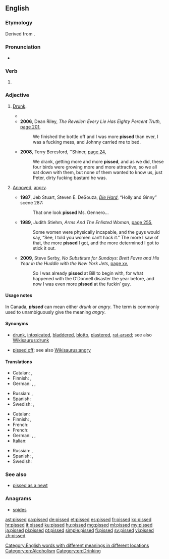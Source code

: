 ==English==

===Etymology===
Derived from {{term|piss|lang=en}}.

===Pronunciation===
* {{rhymes|ɪst|lang=en}}

===Verb===
{{head|en|verb form}}

# {{en-past of|piss}}

===Adjective===
{{en-adj}}

# {{context|UK|Australia|New Zealand|South Africa|Canada|colloquial|lang=en}} [[drunk|Drunk]].
#* {{quote-book
|year=1996
|author=Hunter Davies
|title=The Beatles
|page=79
|passage=The waiters would send us up beer onstage as well as food, so now and again we'd end up getting '''pissed''' while we were playing.}}
#* '''2006''', Dean Riley, ''The Reveller: Every Lie Has Eighty Percent Truth'', [http://books.google.com.au/books?id=jKD3CyIdFNIC&pg=PA201&dq=%22more|most+pissed%22+-intitle:%22%22+-inauthor:%22%22&hl=en&sa=X&ei=mN_ZT5DGHbGjiAeY2sWoAw&redir_esc=y#v=onepage&q=%22more|most%20pissed%22%20-intitle%3A%22%22%20-inauthor%3A%22%22&f=false page 201],
#*: We finished the bottle off and I was more '''pissed''' than ever, I was a fucking mess, and Johnny carried me to bed.
#* '''2008''', Terry Beresford, ''Shiner, [http://books.google.com.au/books?id=AbY5gUftMTMC&pg=PA24&dq=%22more|most+pissed%22+-intitle:%22%22+-inauthor:%22%22&hl=en&sa=X&ei=mN_ZT5DGHbGjiAeY2sWoAw&redir_esc=y#v=onepage&q=%22more|most%20pissed%22%20-intitle%3A%22%22%20-inauthor%3A%22%22&f=false page 24],
#*: We drank, getting more and more '''pissed''', and as we did, these four birds were growing more and more attractive, so we all sat down with them, but none of them wanted to know us, just Peter, dirty fucking bastard he was.
# {{context|US|Canada|vulgar|colloquial|lang=en}} [[annoyed|Annoyed]], [[angry]].
#* '''1987''', Jeb Stuart, Steven E. DeSouza, ''[[w:Die Hard|Die Hard]]'', “Holly and Ginny” scene 287:
#*: That one look '''pissed''' Ms. Gennero...
#* '''1989''', Judith Stiehm, ''Arms And The Enlisted Woman'', [http://books.google.com.au/books?id=tLPAgw04ZVsC&pg=PA255&dq=%22more|most+pissed%22+-intitle:%22%22+-inauthor:%22%22&hl=en&sa=X&ei=mN_ZT5DGHbGjiAeY2sWoAw&redir_esc=y#v=onepage&q=%22more|most%20pissed%22%20-intitle%3A%22%22%20-inauthor%3A%22%22&f=false page 255],
#*: Some women were physically incapable, and the guys would say, “See, I told you women can′t hack it.” The more I saw of that, the more '''pissed''' I got, and the more determined I got to stick it out.
#* '''2009''', Steve Serby, ''No Substitute for Sundays: Brett Favre and His Year in the Huddle with the New York Jets'', [http://books.google.com.au/books?id=3MsUvztk540C&pg=PR15&dq=%22more|most+pissed%22+-intitle:%22%22+-inauthor:%22%22&hl=en&sa=X&ei=mN_ZT5DGHbGjiAeY2sWoAw&redir_esc=y#v=onepage&q=%22more|most%20pissed%22%20-intitle%3A%22%22%20-inauthor%3A%22%22&f=false page xv],
#*: So I was already '''pissed''' at Bill to begin with, for what happened with the O′Donnell disaster the year before, and now I was even more '''pissed''' at the fuckin′ guy.

====Usage notes====
In Canada, '''''pissed''''' can mean either ''drunk'' or ''angry''. The term {{term|pissed off|lang=en}} is commonly used to unambiguously give the meaning ''angry''.

====Synonyms====
* {{sense|drunk}} [[drunk]], [[intoxicated]], [[bladdered]], [[blotto]], [[plastered]], [[rat-arsed]]; see also [[Wikisaurus:drunk]]
* {{sense|annoyed, angry}} [[pissed off]]; see also [[Wikisaurus:angry]]

====Translations====
{{trans-top|Drunk}}
* Catalan: {{t|ca|trompa}}, {{t+|ca|gat}}
* Finnish: {{t|fi|kännissä}}, {{t|fi|humalassa}}
* German: {{t+|de|betrunken}}, {{t+|de|besoffen}}, {{t+|de|blau}}
{{trans-mid}}
* Russian: {{t+|ru|пья́ный|tr=buxój}}, {{qualifier|colloquial}} {{t+|ru|бухо́й}}
* Spanish: {{t+|es|borracho}}
* Swedish: {{t+|sv|packad}}, {{t+|sv|full}}
{{trans-bottom}}

{{trans-top|Annoyed, angry}}
* Catalan: {{t|ca|emprenyat}}
* Finnish: {{t+|fi|vihainen}}, {{t|fi|vittuuntunut}}
* French: {{t+|fr|furax}}
* French: {{t+|fr|furax}}
* German: {{t+|de|angepisst}}, {{t+|de|sauer}}, {{t+|de|wütend}}
* Italian: {{t|it|incazzato|m}}
{{trans-mid}}
* Russian: {{t+|ru|злой}}, {{t+|ru|серди́тый}}
* Spanish: {{t+|es|enojado}}, {{t+|es|disgustado}}
* Swedish: {{t+|sv|irriterad}}
{{trans-bottom}}

===See also===
* [[pissed as a newt]]

===Anagrams===
* [[spides#English|spides]]

[[Category:English words with different meanings in different locations]]
[[Category:en:Alcoholism]]
[[Category:en:Drinking]]

[[ast:pissed]]
[[ca:pissed]]
[[de:pissed]]
[[et:pissed]]
[[es:pissed]]
[[fr:pissed]]
[[ko:pissed]]
[[hr:pissed]]
[[it:pissed]]
[[ku:pissed]]
[[hu:pissed]]
[[mg:pissed]]
[[ml:pissed]]
[[my:pissed]]
[[ja:pissed]]
[[pl:pissed]]
[[pt:pissed]]
[[simple:pissed]]
[[fi:pissed]]
[[sv:pissed]]
[[vi:pissed]]
[[zh:pissed]]